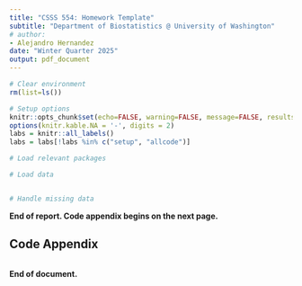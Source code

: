 ```yaml
---
title: "CSSS 554: Homework Template"
subtitle: "Department of Biostatistics @ University of Washington"
# author: 
- Alejandro Hernandez
date: "Winter Quarter 2025"
output: pdf_document
---
```


```r
# Clear environment
rm(list=ls())

# Setup options
knitr::opts_chunk$set(echo=FALSE, warning=FALSE, message=FALSE, results='hide')
options(knitr.kable.NA = '-', digits = 2)
labs = knitr::all_labels()
labs = labs[!labs %in% c("setup", "allcode")]
```

```r
# Load relevant packages

# Load data


# Handle missing data

```




**End of report. Code appendix begins on the next page.**

\pagebreak

## Code Appendix

```r
```

**End of document.**